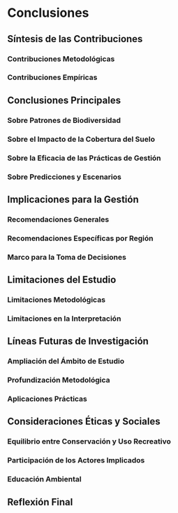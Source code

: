 # Conclusiones {#sec-conclusiones}

## Síntesis de las Contribuciones

### Contribuciones Metodológicas

### Contribuciones Empíricas

## Conclusiones Principales

### Sobre Patrones de Biodiversidad

### Sobre el Impacto de la Cobertura del Suelo

### Sobre la Eficacia de las Prácticas de Gestión

### Sobre Predicciones y Escenarios

## Implicaciones para la Gestión

### Recomendaciones Generales

### Recomendaciones Específicas por Región

### Marco para la Toma de Decisiones

## Limitaciones del Estudio

### Limitaciones Metodológicas

### Limitaciones en la Interpretación

## Líneas Futuras de Investigación

### Ampliación del Ámbito de Estudio

### Profundización Metodológica

### Aplicaciones Prácticas

## Consideraciones Éticas y Sociales

### Equilibrio entre Conservación y Uso Recreativo

### Participación de los Actores Implicados

### Educación Ambiental

## Reflexión Final
